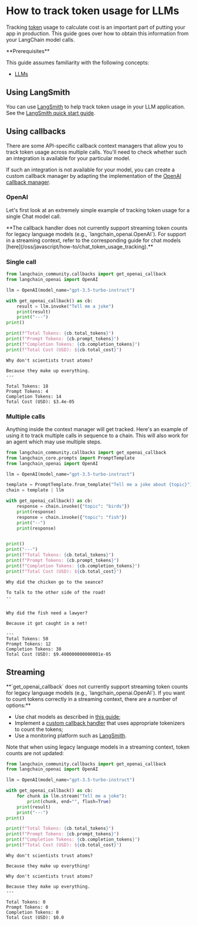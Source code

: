 # How to track token usage for LLMs

Tracking [token](/oss/javascript/concepts/tokens/) usage to calculate cost is an important part of putting your app in production. This guide goes over how to obtain this information from your LangChain model calls.

<Info>
**Prerequisites**


This guide assumes familiarity with the following concepts:

- [LLMs](/oss/javascript/concepts/text_llms)
</Info>

## Using LangSmith

You can use [LangSmith](https://www.langchain.com/langsmith) to help track token usage in your LLM application. See the [LangSmith quick start guide](https://docs.smith.langchain.com/).

## Using callbacks

There are some API-specific callback context managers that allow you to track token usage across multiple calls. You'll need to check whether such an integration is available for your particular model.

If such an integration is not available for your model, you can create a custom callback manager by adapting the implementation of the [OpenAI callback manager](https://python.langchain.com/api_reference/community/callbacks/langchain_community.callbacks.openai_info.OpenAICallbackHandler.html).

### OpenAI

Let's first look at an extremely simple example of tracking token usage for a single Chat model call.

<Warning>
**The callback handler does not currently support streaming token counts for legacy language models (e.g., `langchain_openai.OpenAI`). For support in a streaming context, refer to the corresponding guide for chat models [here](/oss/javascript/how-to/chat_token_usage_tracking).**


</Warning>

### Single call


```python
from langchain_community.callbacks import get_openai_callback
from langchain_openai import OpenAI

llm = OpenAI(model_name="gpt-3.5-turbo-instruct")

with get_openai_callback() as cb:
    result = llm.invoke("Tell me a joke")
    print(result)
    print("---")
print()

print(f"Total Tokens: {cb.total_tokens}")
print(f"Prompt Tokens: {cb.prompt_tokens}")
print(f"Completion Tokens: {cb.completion_tokens}")
print(f"Total Cost (USD): ${cb.total_cost}")
```
```output
Why don't scientists trust atoms?

Because they make up everything.
---

Total Tokens: 18
Prompt Tokens: 4
Completion Tokens: 14
Total Cost (USD): $3.4e-05
```
### Multiple calls

Anything inside the context manager will get tracked. Here's an example of using it to track multiple calls in sequence to a chain. This will also work for an agent which may use multiple steps.


```python
from langchain_community.callbacks import get_openai_callback
from langchain_core.prompts import PromptTemplate
from langchain_openai import OpenAI

llm = OpenAI(model_name="gpt-3.5-turbo-instruct")

template = PromptTemplate.from_template("Tell me a joke about {topic}")
chain = template | llm

with get_openai_callback() as cb:
    response = chain.invoke({"topic": "birds"})
    print(response)
    response = chain.invoke({"topic": "fish"})
    print("--")
    print(response)


print()
print("---")
print(f"Total Tokens: {cb.total_tokens}")
print(f"Prompt Tokens: {cb.prompt_tokens}")
print(f"Completion Tokens: {cb.completion_tokens}")
print(f"Total Cost (USD): ${cb.total_cost}")
```
```output
Why did the chicken go to the seance?

To talk to the other side of the road!
--


Why did the fish need a lawyer?

Because it got caught in a net!

---
Total Tokens: 50
Prompt Tokens: 12
Completion Tokens: 38
Total Cost (USD): $9.400000000000001e-05
```
## Streaming

<Warning>
**`get_openai_callback` does not currently support streaming token counts for legacy language models (e.g., `langchain_openai.OpenAI`). If you want to count tokens correctly in a streaming context, there are a number of options:**


- Use chat models as described in [this guide](/oss/javascript/how-to/chat_token_usage_tracking);
- Implement a [custom callback handler](/oss/javascript/how-to/custom_callbacks/) that uses appropriate tokenizers to count the tokens;
- Use a monitoring platform such as [LangSmith](https://www.langchain.com/langsmith).
</Warning>

Note that when using legacy language models in a streaming context, token counts are not updated:


```python
from langchain_community.callbacks import get_openai_callback
from langchain_openai import OpenAI

llm = OpenAI(model_name="gpt-3.5-turbo-instruct")

with get_openai_callback() as cb:
    for chunk in llm.stream("Tell me a joke"):
        print(chunk, end="", flush=True)
    print(result)
    print("---")
print()

print(f"Total Tokens: {cb.total_tokens}")
print(f"Prompt Tokens: {cb.prompt_tokens}")
print(f"Completion Tokens: {cb.completion_tokens}")
print(f"Total Cost (USD): ${cb.total_cost}")
```
```output
Why don't scientists trust atoms?

Because they make up everything!

Why don't scientists trust atoms?

Because they make up everything.
---

Total Tokens: 0
Prompt Tokens: 0
Completion Tokens: 0
Total Cost (USD): $0.0
```
